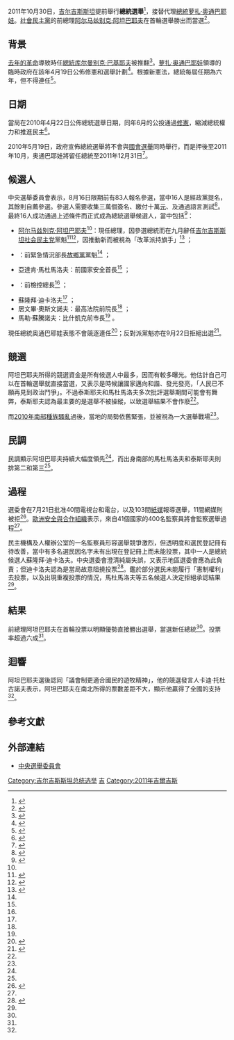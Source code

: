 {{NoteTA|G1=PP|G2=TO}}
{{Infobox election
|election_name = 2011年吉爾吉斯總統選舉
|country = 吉爾吉斯
|type = presidential
|ongoing = no
|previous_election = 2009年吉爾吉斯總統選舉
|previous_year = 2009
|next_election = 2017年吉爾吉斯總統選舉
|next_year = 2017
|election_date = {{startdate|2011|10|30}}
|image1 = [[File:Almazbek_Atambayev_(cropped)_2.jpg|130x130px]]
|nominee1 = [[阿尔马兹别克·阿坦巴耶夫|阿尔马兹别克·阿坦巴耶夫]]
|party1 = [[吉尔吉斯斯坦社会民主党|吉尔吉斯斯坦社会民主党]]
|popular_vote1 = 1,161,929
|percentage1 = 63.83%
|colour1 = {{Party meta/color/吉尔吉斯斯坦社会民主党}}

|image2 = 
|nominee2 = 亞達肯·馬杜馬洛夫
|party2 = 團結吉爾吉斯
|popular_vote2 = 274,639
|percentage2 = 15.09%

|image3 = [[File:Noimage.png|130x85px]]
|nominee3 = {{tsl|en|Kamchybek Tashiev|金智白·泰斯耶夫}}
|party3 = [[故乡_(政党)|故鄉]]
|popular_vote3 = 266,189
|percentage3 = 14.62%
|colour3 = {{Party meta/color/故乡 (政党)}}

|map_image = 2011 Kyrgyzstani presidential election map by districts.svg
|map_caption = 各州選舉結果
|title = 總統
|before_election = [[萝扎·奥通巴耶娃|萝扎·奥通巴耶娃]]
|before_party = [[吉爾吉斯斯坦社會民主黨|社會民主黨]]
|posttitle = 當選總統
|after_election = [[阿尔马兹别克·阿坦巴耶夫|阿尔马兹别克·阿坦巴耶夫]]
|after_party = [[吉爾吉斯斯坦社會民主黨|社會民主黨]]
}}

2011年10月30日，[[吉尔吉斯斯坦|吉尔吉斯斯坦]]提前舉行'''總統選舉'''<ref>{{cite news |url=https://www.reuters.com/article/2011/06/30/kyrgyzstan-election-idUSLDE75T02920110630 |title=Kyrgyz MPs set presidential election for Oct 30 |publisher=Reuters |date=2011-06-30 |accessdate=2011-10-30 |archive-date=2019-12-13 |archive-url=https://web.archive.org/web/20191213020543/https://www.reuters.com/article/kyrgyzstan-election/kyrgyz-mps-set-presidential-election-for-oct-30-idUSLDE75T02920110630 |dead-url=no }}</ref>，接替代理[[吉尔吉斯斯坦总统|總統]][[萝扎·奥通巴耶娃|萝扎·奥通巴耶娃]]。[[吉尔吉斯斯坦社会民主党|社會民主黨]]的前總理[[阿尔马兹别克·阿坦巴耶夫|阿尔马兹别克·阿坦巴耶夫]]在首輪選舉勝出而當選<ref name="PM wins">{{Citation |title=Kyrgyz PM wins presidential election |publisher=Al Jazeera English |date=2011-11-01 |url=http://english.aljazeera.net/news/asia/2011/10/2011103164540483122.html |accessdate=2011-11-06 |archive-date=2011-11-09 |archive-url=https://web.archive.org/web/20111109101649/http://english.aljazeera.net//news/asia/2011/10/2011103164540483122.html |dead-url=no }}</ref>。

== 背景 ==
[[2010年吉爾吉斯革命|去年的革命]]導致時任[[吉尔吉斯斯坦总统|總統]][[库尔曼别克·巴基耶夫|库尔曼别克·巴基耶夫]]被推翻<ref>{{cite web |author=F_363 |url=http://english.people.com.cn/90001/90777/90851/6944774.html |title=Presidential vote in Kyrgyzstan in 6 months: interim leader - People's Daily Online |publisher=English.people.com.cn |accessdate=2011-10-30 |archive-date=2012-07-02 |archive-url=https://www.webcitation.org/68qkrlRuV?url=http://english.people.com.cn/90001/90777/90851/6944774.html |dead-url=no }}</ref>。[[萝扎·奥通巴耶娃|萝扎·奥通巴耶娃]]領導的臨時政府在該年4月19日公佈修憲和選舉計劃<ref>{{cite web |url=http://www.rttnews.com/Content/PoliticalNews.aspx?Id=1272738&SM=1 |title=Kyrgyz Interim Government Unveils Reform Plan To 'return To Democracy' |publisher=Rttnews.com |date=2010-04-19 |accessdate=2011-10-30 |archive-date=2012-07-02 |archive-url=https://www.webcitation.org/68ql01K6d?url=http://www.rttnews.com/Story.aspx?type=pn |dead-url=no }}</ref>。根據新憲法，總統每屆任期為六年，但不得連任<ref>{{cite web|title=FACTBOX-Key political risks to watch in Kyrgyzstan - AlertNet|url=http://www.trust.org/alertnet/news/factbox-key-political-risks-to-watch-in-kyrgyzstan|accessdate=2011-10-30|date=2010-10-01|publisher=Trust.org|archiveurl=https://web.archive.org/web/20110728144350/http://www.trust.org/alertnet/news/factbox-key-political-risks-to-watch-in-kyrgyzstan|archivedate=2011-07-28|dead-url=yes}}</ref>。

== 日期 ==
當局在2010年4月22日公佈總統選舉日期，同年6月的公投通過[[2010年吉爾吉斯修憲公投|修憲]]，縮減總統權力和推進民主<ref>{{cite news |url=http://news.bbc.co.uk/2/hi/asia-pacific/8636577.stm |title=Kyrgyzstan's new leaders set October election date |work=BBC News |date=2010-04-22 |accessdate=2011-10-30 |archive-date=2010-04-25 |archive-url=https://web.archive.org/web/20100425125713/http://news.bbc.co.uk/2/hi/asia-pacific/8636577.stm |dead-url=no }}</ref>。

2010年5月19日，政府宣佈總統選舉將不會與[[2010年吉爾吉斯國會選舉|國會選舉]]同時舉行，而是押後至2011年10月，奥通巴耶娃將留任總統至2011年12月31日<ref>{{cite web |url=http://www.worldbulletin.net/news_detail.php?id=58755 |title=Kyrgyzstan's interim leader Otunbayeva to be president to 2011 | Asia-Pasific |publisher=World Bulletin |date=2010-05-19 |accessdate=2011-10-30 |archive-date=2012-07-02 |archive-url=https://www.webcitation.org/68ql0tOO9?url=http://www.worldbulletin.net/index.php?aType=haber |dead-url=no }}</ref>。

== 候選人 ==
中央選舉委員會表示，8月16日限期前有83人報名參選，當中16人是經政黨提名，其餘則自薦參選。參選人需要收集三萬個簽名、繳付十萬[[吉尔吉斯斯坦索姆|元]]、及通過語言測試<ref name="referl">{{cite web |url=http://www.rferl.org/content/eighty-three_register_as_kyrgyz_presidential_candidates/24298438.html |title=Eighty-Three Candidates Declare For Kyrgyz Presidential Election |publisher=Rferl.org |date=2011-08-16 |accessdate=2011-10-30 |archive-date=2016-03-04 |archive-url=https://web.archive.org/web/20160304102338/http://www.rferl.org/content/eighty-three_register_as_kyrgyz_presidential_candidates/24298438.html |dead-url=no }}</ref>。最終16人成功通過上述條件而正式成為總統選舉候選人，當中包括<ref name="aljaz1">{{Cite web|url=http://english.aljazeera.net/news/asia/2011/10/20111030836831101.html|title=Kyrgyzstan votes for new president|website=english.aljazeera.net|access-date=2016-11-08|archive-date=2011-11-01|archive-url=https://web.archive.org/web/20111101202529/http://english.aljazeera.net/news/asia/2011/10/20111030836831101.html|dead-url=no}}</ref>：

* [[阿尔马兹别克·阿坦巴耶夫|阿尔马兹别克·阿坦巴耶夫]]<ref name="referl"/>：現任總理，因參選總統而在九月辭任[[吉尔吉斯斯坦社会民主党|吉尔吉斯斯坦社会民主党]]黨魁<ref name="aljaz2">{{cite web |url=http://english.aljazeera.net/video/asia/2011/10/201110288015547701.html |title=Anxiety marks Kyrgyzstan poll run-up - Asia |publisher=Al Jazeera English |date=2011-10-04 |accessdate=2011-10-30 |archive-date=2011-11-09 |archive-url=https://web.archive.org/web/20111109094615/http://english.aljazeera.net/video/asia/2011/10/201110288015547701.html |dead-url=no }}</ref><ref name="BBC">{{cite news | url=https://www.bbc.co.uk/news/world-asia-pacific-15510217 | work=BBC News | title=PM Atambayev wins Kyrgyzstan presidential election | date=2011-10-31 | accessdate=2020-11-18 | archive-date=2020-11-12 | archive-url=https://web.archive.org/web/20201112000835/https://www.bbc.co.uk/news/world-asia-pacific-15510217 | dead-url=no }}</ref>，因推動新{{tsl|en|Constitution of Kyrgyzstan|吉爾吉斯憲法|憲法}}而被視為「改革派持旗手」<ref name="aljazcontro">{{Cite web|url=http://english.aljazeera.net/news/asia/2011/10/20111030175330696330.html|title=Controversy mars Kyrgyz presidential election|website=english.aljazeera.net|access-date=2016-11-08|archive-date=2011-11-03|archive-url=https://web.archive.org/web/20111103062259/http://english.aljazeera.net/news/asia/2011/10/20111030175330696330.html|dead-url=no}}</ref> ；
* {{tsl|en|Kamchybek Tashiyev|金智白·泰斯耶夫}}：前緊急情況部長[[故乡_(政党)|故鄉黨]]黨魁<ref name="aljaz1" /> ；
* 亞達肯·馬杜馬洛夫：前國家安全首長<ref name="aljaz1" /> ；
* {{tsl|en|Kubatbek Baibolov|古白畢·拜博諾夫}}：前檢控總長<ref name="referl"/> ；
* 蘇隆拜·迪卡洛夫<ref name="Aljazirreg"/> ；
* 居文畢·奧斯文諾夫：最高法院前院長<ref name="referl"/> ；
* 馬勒·蘇騰諾夫：比什凱克前市長<ref name="referl"/> 。

現任總統奥通巴耶娃表態不會競逐連任<ref>{{cite web |url=http://www.rferl.org/content/kyrgyz_president_wont_run_again/2316588.html |title=Kyrgyz President Says Won't Run For Second Term |publisher=Rferl.org |date=2011-02-21 |accessdate=2011-10-30 |archive-date=2016-03-03 |archive-url=https://web.archive.org/web/20160303165255/http://www.rferl.org/content/kyrgyz_president_wont_run_again/2316588.html |dead-url=no }}</ref>；反對派{{tsl|en|Ata Meken Socialist Party|故鄉社會主義黨}}黨魁{{tsl|en|Omurbek Tekebayev|奧睦伯·德奇巴耶夫}}亦在9月22日拒絕出選<ref>{{cite web |author=Бурулкан Сарыгулова |url=http://www.azattyk.org/content/kyrgyzstan_election_omurbek_tekebaev/24336988.html |title=Өмүрбек Текебаев шайлоого катышпайт |publisher=Azattyk.org |accessdate=2011-10-30 |archive-date=2016-03-03 |archive-url=https://web.archive.org/web/20160303235623/http://www.azattyk.org/content/kyrgyzstan_election_omurbek_tekebaev/24336988.html |dead-url=no }}</ref>。

== 競選 ==
阿坦巴耶夫所得的競選資金是所有候選人中最多，因而有較多曝光。他估計自己可以在首輪選舉就直接當選，又表示是時候讓國家邁向和諧、發光發亮，「人民已不願再見到政治鬥爭」。不過泰斯耶夫和馬杜馬洛夫多次批評選舉期間可能會有舞弊，泰斯耶夫認為最主要的是選舉不被操縱，以致選舉結果不會作廢<ref name="aljaz1" />。

而[[2010年吉尔吉斯斯坦南部种族骚乱|2010年南部種族騷亂]]過後，當地的局勢依舊緊張，並被視為一大選舉戰場<ref name="aljaz1" />。

== 民調 ==
民調顯示阿坦巴耶夫持續大幅度領先<ref name="aljazcontro"/>，而出身南部的馬杜馬洛夫和泰斯耶夫則排第二和第三<ref name="BBC"/>。

== 過程 ==
選委會在7月21日批准40間電視台和電台，以及103間[[大眾媒體|紙媒]]報導選舉，11間網媒則被拒<ref>{{cite web |author=Hugh Williamson, Europe and Central Asia director |url=https://www.hrw.org/news/2011/08/04/kyrgyzstan-online-news-agencies-denied-accreditation |title=Kyrgyzstan: Online News Agencies Denied Accreditation | Human Rights Watch |publisher=Hrw.org |date=2011-08-04 |accessdate=2011-10-30 |archive-date=2017-01-09 |archive-url=https://web.archive.org/web/20170109191306/https://www.hrw.org/news/2011/08/04/kyrgyzstan-online-news-agencies-denied-accreditation |dead-url=no }}</ref>。[[歐洲安全與合作組織|歐洲安全與合作組織]]表示，來自41個國家的400名監察員將會監察選舉過程<ref name="aljaz1" />。

民主機構及人權辦公室的一名監察員形容選舉競爭激烈，但透明度和選民登記冊有待改善，當中有多名選民因名字未有出現在登記冊上而未能投票，其中一人是總統候選人蘇隆拜·迪卡洛夫。中央選委會澄清純屬失誤，又表示地區選委會應為此負責；但迪卡洛夫認為是當局故意阻撓投票<ref name="Aljazirreg">{{Cite web|url=http://english.aljazeera.net/indepth/features/2011/10/201110301531263183.html|title=Kyrgyzstan flirts with democracy|last=Bollier|first=Roxanne Horesh, Sam|website=半島電視台|date=2011-10-03|access-date=2016-11-08|archive-date=2011-11-09|archive-url=https://web.archive.org/web/20111109040848/http://english.aljazeera.net//indepth/features/2011/10/201110301531263183.html|dead-url=no}}</ref>。鑑於部分選民未能履行「憲制權利」去投票，以及出現重複投票的情況，馬杜馬洛夫等五名候選人決定拒絕承認結果<ref name="aljazcontro"/>。

== 結果 ==
前總理阿坦巴耶夫在首輪投票以明顯優勢直接勝出選舉，當選新任總統<ref name="PM wins"/>。投票率超過六成<ref name="aljazcontro"/>。

{{Election results
|cand1=[[阿尔马兹别克·阿坦巴耶夫|阿尔马兹别克·阿坦巴耶夫]]|party1=[[吉尔吉斯斯坦社会民主党|社會民主黨]]|votes1=1161929
|cand2=亞達肯·馬杜馬洛夫|party2={{tsl|en|Butun Kyrgyzstan|團結吉爾吉斯}}|votes2=274639|color2=#D54837
|cand3={{tsl|en|Kamchybek Tashiev|金智白·泰斯耶夫}}|party3=[[故乡_(政党)|故鄉]]|votes3=266189
|cand4=德米白·亞桑貝高夫|party4=美勤欣提瑪基|votes4=17232
|cand5=奧梅白·蘇凡那利夫|party5=無黨籍|votes5=16143
|cand6={{tsl|en|Kubatbek Baibolov|古白畢·拜博諾夫}}|party6=無黨籍|votes6=15427
|cand7={{tsl|en|Tursunbai Bakir Uulu|提遜拜·巴奇·烏魯}}|party7=大吉爾吉斯|votes7=15195
|cand8=安那白·加馬托夫|party8=[[吉尔吉斯斯坦尊严党|尊嚴黨]]|votes8=13609
|cand9={{tsl|en|Arstanbek Abdyldayev|阿斯坦白·阿卜迪達耶夫}}|party9=艾胡春|votes9=8770
|cand10=馬勒·伊文古諾夫|party10=無黨籍|votes10=5578
|cand11=古班尼茲白·伊沙比高夫|party11=無黨籍|votes11=3239
|cand12=居文畢·奧斯文諾夫|party12=無黨籍|votes12=2452
|cand13={{tsl|en|Akbaraly Aitikeev|亞卡巴拉利·艾提奇夫}}|party13=無黨籍|votes13=2081
|cand14=杜羅巴耶夫·高勞巴耶夫|party14=無黨籍|votes14=1941
|cand15=蘇隆拜·迪卡洛夫|party15=無黨籍|votes15=1339
|cand16=亞馬斯白·加利毛夫|party16=無黨籍|votes16=1305
|row17=反對全部|votes17=13419
|invalid=38145
|electorate=3032666
|source=[https://shailoo.gov.kg/ru/news/1973/ CEC]
}}

== 迴響 ==
阿坦巴耶夫選後認同「議會制更適合國民的遊牧精神」，他的競選發言人卡迪·托杜古諾夫表示，阿坦巴耶夫在南北所得的票數差距不大，顯示他贏得了全國的支持<ref name="PM wins"/>。

== 參考文獻 ==
{{reflist|30em}}

== 外部連結 ==
*[http://www.shailoo.gov.kg/ 中央選舉委員會]{{Wayback|url=http://www.shailoo.gov.kg/ |date=20210119075412 }}

{{吉爾吉斯斯坦選舉}}

[[Category:吉尔吉斯斯坦总统选举|Category:吉尔吉斯斯坦总统选举]]
[[Category:2011年亚洲选举|吉]]
[[Category:2011年吉爾吉斯|Category:2011年吉爾吉斯]]